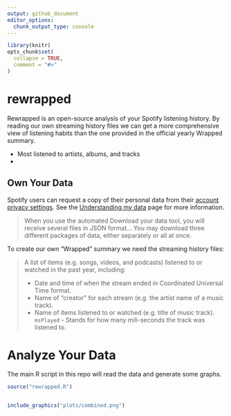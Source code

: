 ```yaml
---
output: github_document
editor_options: 
  chunk_output_type: console
---
```


<!-- README.md is generated from README.Rmd. Please edit that file -->

```r
library(knitr)
opts_chunk$set(
  collapse = TRUE,
  comment = "#>"
)
```

# rewrapped

Rewrapped is an open-source analysis of your Spotify listening history. By
reading our own streaming history files we can get a more comprehensive view of
listening habits than the one provided in the official yearly Wrapped summary.

* Most listened to artists, albums, and tracks
* 

## Own Your Data

Spotify users can request a copy of their personal data from their 
[account privacy settings][1]. See the [Understanding my data][2] page for more
information.

> When you use the automated Download your data tool, you will receive several
files in JSON format... You may download three different packages of data,
either separately or all at once.

To create our own "Wrapped" summary we need the streaming history files:

> A list of items (e.g. songs, videos, and podcasts) listened to or watched in
the past year, including:
>
> * Date and time of when the stream ended in Coordinated Universal Time format.
> * Name of "creator" for each stream (e.g. the artist name of a music track).
> * Name of items listened to or watched (e.g. title of music track).
> `msPlayed` - Stands for how many mili-seconds the track was listened to.

[1]: https://www.spotify.com/us/account/privacy/
[2]: https://support.spotify.com/us/article/understanding-my-data/

# Analyze Your Data

The main R script in this repo will read the data and generate some graphs.

```r
source("rewrapped.R")
```

```r

```

```r
include_graphics("plots/combined.png")
```
